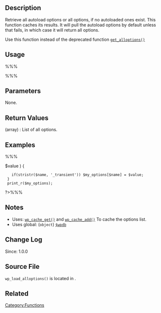 == Description ==
Retrieve all autoload options or all options, if no autoloaded ones exist. This function caches its results. It will pull the autoload options by default unless that fails, in which case it will return all options.

Use this function instead of the deprecated function [[Function_Reference/get_alloptions|<tt>get_alloptions()</tt>]]

== Usage ==
%%%<?php $all_options = wp_load_alloptions(); ?>%%%

== Parameters ==
None.

== Return Values ==
; (array) : List of all options.

== Examples ==
%%%<?php 
  $all_options = wp_load_alloptions();
  $my_options = array();
  foreach( $all_options as $name => $value ) {
    if(stristr($name, '_transient')) $my_options[$name] = $value;
  }
  print_r($my_options);
?>%%%

== Notes ==
* Uses: [[Function_Reference/wp_cache_get|<tt>wp_cache_get()</tt>]] and [[Function_Reference/wp_cache_get|<tt>wp_cache_add()</tt>]] To cache the options list.
* Uses global: (<tt>object</tt>) [[Class Reference/wpdb|<tt>$wpdb</tt>]]

== Change Log ==
Since: 1.0.0

== Source File ==
<!-- Need links to current source code files -->
<tt>wp_load_alloptions()</tt> is located in {{Trac|wp-includes/option.php}}.

== Related ==
<!--
    To Do:
    Need to find related functions.
    Need to create groups of functions and create templates to add them to a page quickly.
    Some functions may be related to many groups of functions.
-->

{{Option Tags}}

{{Tag Footer}}

[[Category:Functions]]
